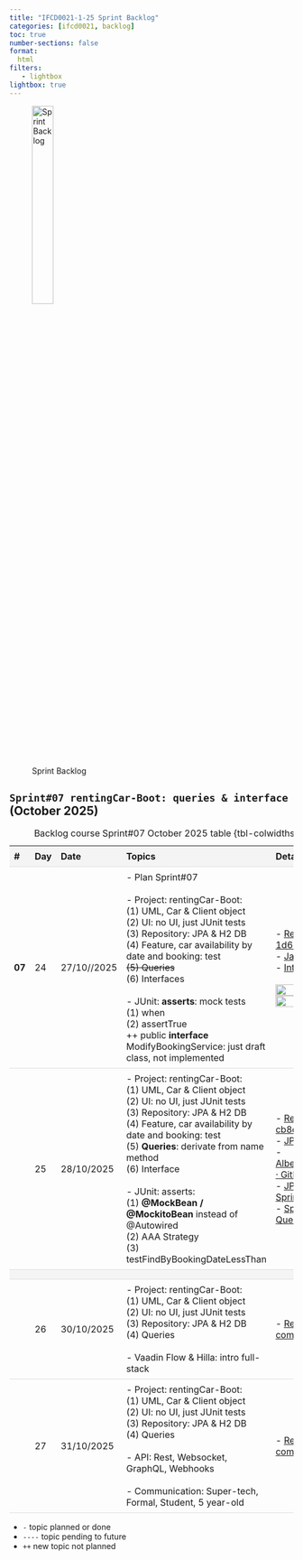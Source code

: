 ```yaml
---
title: "IFCD0021-1-25 Sprint Backlog"
categories: [ifcd0021, backlog]
toc: true
number-sections: false
format:
  html
filters:
   - lightbox
lightbox: true
---
```


<style>

.heatMap th { background:  #f4f4f4;}
tr:nth-child(3) {background-color: #f4f4f4;}

th, td {
  padding: 8px;
  text-align: left;
  border-bottom: 1px solid #ddd;
}

tr:hover {background-color:  #f4f4f4;}

</style>

![Sprint Backlog](/images/home/backlog.jpg){width="30%"}

<div class="heatMap">

::: {.column-page-right}

##  ``Sprint#07 rentingCar-Boot: queries & interface`` (October 2025)

| # | Day | Date | Topics |  Details Topics |
| -- | -- | -- | -- | -- |
| **07**  | 24 | 27/10//2025 |  - Plan Sprint#07 </br></br> - Project: rentingCar-Boot: <br> (1) UML, Car & Client object  <br> (2) UI: no UI, just JUnit tests <br>  (3) Repository: JPA & H2 DB </br> (4) Feature, car availability by date and booking: test</br> <s>(5) Queries </s></br> (6) Interfaces  </br>  </br>  - JUnit: **asserts**: mock tests </br> (1)  when </br> (2) assertTrue  </br> ++ public **interface** ModifyBookingService: just draft class, not implemented    |   - [Repo rentingCar-Boot: 1d69fc4](https://github.com/AlbertProfe/rentingCarTest/tree/1d69fc4b23c0e940c667d59febececb884685720){.external target='_blank'} </br> - [Java Interface](https://albertprofe.dev/javase/se-concepts-interface.html){.external target='_blank'} </br> - [Interface example](https://albertprofe.dev/javase/selab0-4.html){.external target='_blank'}</br></br>  ![](/images/javase/OOP_UMLSuperclass.png){.lightbox width=80% fig-align="center"} </br> ![](/images/javase/Interface.jpg){.lightbox width=80% fig-align="center"}|
|  | 25 | 28/10/2025 |  - Project: rentingCar-Boot: <br> (1) UML, Car & Client object  <br> (2) UI: no UI, just JUnit tests <br>  (3) Repository: JPA & H2 DB </br> (4) Feature, car availability by date and booking: test</br> (5) **Queries**: derivate from name method </br> (6) Interface </br>  </br>  - JUnit: asserts: </br>(1) **@MockBean / @MockitoBean** instead of @Autowired</br> (2) AAA Strategy </br>(3) testFindByBookingDateLessThan </br>   |    - [Repo rentingCar-Boot: cb8dd61e6](https://github.com/AlbertProfe/rentingCarTest/tree/cb8dd61e649d656b1f7f4a72f0fb6b43e872853e){.external target='_blank'} </br> - [JPA: relationships](/springboot/boot-concepts-jpa-3.qmd){.external target='_blank'} </br> - [AlbertProfe/rentingCarTest · GitHub](https://github.com/AlbertProfe/rentingCarTest/blob/master/docs/masterdocappends/BookingRepository_Queries.md) </br> - [JPA Query Methods :: Spring Data JPA](https://docs.spring.io/spring-data/jpa/reference/jpa/query-methods.html#jpa.query-methods.query-creation) </br> - [Spring Boot: JPA Queries – albertprofe wiki](https://albertprofe.dev/springboot/boot-concepts-jpa-4.html) </br>  |
|   |
|   | 26 | 30/10/2025 | - Project: rentingCar-Boot: <br> (1) UML, Car & Client object  <br> (2) UI: no UI, just JUnit tests <br>  (3) Repository: JPA & H2 DB </br> (4) Queries  </br> </br>  - Vaadin Flow & Hilla: intro full-stack |  - [Repo rentingCar-Boot: commit](https://github.com/AlbertProfe/rentingCarTest/tree/){.external target='_blank'} </br>    |
|   | 27 | 31/10/2025 | - Project: rentingCar-Boot: <br> (1) UML, Car & Client object  <br> (2) UI: no UI, just JUnit tests <br>  (3) Repository: JPA & H2 DB </br> (4) Queries </br> </br> - API: Rest, Websocket, GraphQL, Webhooks  </br> </br> - Communication: Super-tech, Formal, Student, 5 year-old|   - [Repo rentingCar-Boot: commit](https://github.com/AlbertProfe/rentingCarTest/tree/){.external target='_blank'} </br>    |
: Backlog course Sprint#07 October 2025 table {tbl-colwidths="[2,2,2,60,34]"}
:::

</div>

::: {.callout-note}
- `-` topic planned or done
- `----` topic pending to future
- `++` new topic not planned
:::

